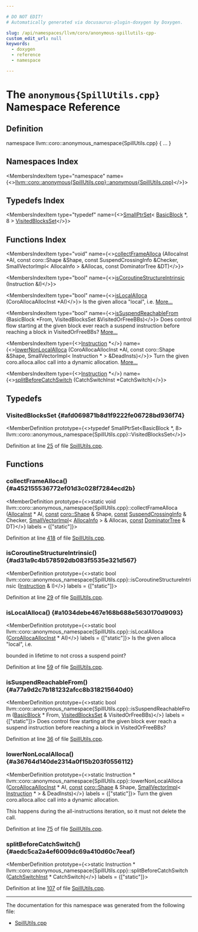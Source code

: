 ```yaml
---

# DO NOT EDIT!
# Automatically generated via docusaurus-plugin-doxygen by Doxygen.

slug: /api/namespaces/llvm/coro/anonymous-spillutils-cpp-
custom_edit_url: null
keywords:
  - doxygen
  - reference
  - namespace

---
```





# The `anonymous{SpillUtils.cpp}` Namespace Reference

<DoxygenPage pluginConfig={pluginConfig}>



## Definition

<CodeBlock>namespace llvm::coro::anonymous&#95;namespace&#123;SpillUtils.cpp&#125; &#123; ... &#125;</CodeBlock>

## Namespaces Index

<MembersIndex>

<MembersIndexItem
  type="namespace"
  name={<><a href="/docs/api/namespaces/llvm/coro/anonymous-spillutils-cpp-/anonymous-spillutils-cpp-">llvm::coro::anonymous&#123;SpillUtils.cpp&#125;::anonymous&#123;SpillUtils.cpp&#125;</a></>}>
</MembersIndexItem>

</MembersIndex>

## Typedefs Index

<MembersIndex>

<MembersIndexItem
  type="typedef"
  name={<><a href="/docs/api/classes/llvm/smallptrset">SmallPtrSet</a>&lt; <a href="/docs/api/classes/llvm/basicblock">BasicBlock</a> &#42;, 8 &gt; <a href="#afd069871b8d1f9222fe06728bd936f74">VisitedBlocksSet</a></>}>
</MembersIndexItem>

</MembersIndex>

## Functions Index

<MembersIndex>

<MembersIndexItem
  type="void"
  name={<><a href="#a452155536772ef01d3c028f7284ecd2b">collectFrameAlloca</a> (AllocaInst &#42;AI, const coro::Shape &amp;Shape, const SuspendCrossingInfo &amp;Checker, SmallVectorImpl&lt; AllocaInfo &gt; &amp;Allocas, const DominatorTree &amp;DT)</>}>
</MembersIndexItem>

<MembersIndexItem
  type="bool"
  name={<><a href="#ad31a9c4b578592db083f5535e321d567">isCoroutineStructureIntrinsic</a> (Instruction &amp;I)</>}>
</MembersIndexItem>

<MembersIndexItem
  type="bool"
  name={<><a href="#a1034debe467e168b688e5630170d9093">isLocalAlloca</a> (CoroAllocaAllocInst &#42;AI)</>}>
Is the given alloca &quot;local&quot;, i.e. <a href="#a1034debe467e168b688e5630170d9093">More...</a>
</MembersIndexItem>

<MembersIndexItem
  type="bool"
  name={<><a href="#a77a9d2c7b181232afcc8b318215640d0">isSuspendReachableFrom</a> (BasicBlock &#42;From, VisitedBlocksSet &amp;VisitedOrFreeBBs)</>}>
Does control flow starting at the given block ever reach a suspend instruction before reaching a block in VisitedOrFreeBBs? <a href="#a77a9d2c7b181232afcc8b318215640d0">More...</a>
</MembersIndexItem>

<MembersIndexItem
  type={<><a href="/docs/api/classes/llvm/instruction">Instruction</a> &#42;</>}
  name={<><a href="#a36764d140de2314a0f15b203f0556112">lowerNonLocalAlloca</a> (CoroAllocaAllocInst &#42;AI, const coro::Shape &amp;Shape, SmallVectorImpl&lt; Instruction &#42; &gt; &amp;DeadInsts)</>}>
Turn the given coro.alloca.alloc call into a dynamic allocation. <a href="#a36764d140de2314a0f15b203f0556112">More...</a>
</MembersIndexItem>

<MembersIndexItem
  type={<><a href="/docs/api/classes/llvm/instruction">Instruction</a> &#42;</>}
  name={<><a href="#aedc5ca2a4ef6009dc69a410d60c7eeaf">splitBeforeCatchSwitch</a> (CatchSwitchInst &#42;CatchSwitch)</>}>
</MembersIndexItem>

</MembersIndex>


<SectionDefinition>

## Typedefs

### VisitedBlocksSet {#afd069871b8d1f9222fe06728bd936f74}

<MemberDefinition
  prototype={<>typedef SmallPtrSet&lt;BasicBlock &#42;, 8&gt; llvm::coro::anonymous&#95;namespace&#123;SpillUtils.cpp&#125;::VisitedBlocksSet</>}>

Definition at line <a href="/docs/api/files/lib/lib/transforms/lib/transforms/coroutines/spillutils-cpp/#l00025">25</a> of file <a href="/docs/api/files/lib/lib/transforms/lib/transforms/coroutines/spillutils-cpp">SpillUtils.cpp</a>.
</MemberDefinition>

</SectionDefinition>

<SectionDefinition>

## Functions

### collectFrameAlloca() {#a452155536772ef01d3c028f7284ecd2b}

<MemberDefinition
  prototype={<>static void llvm::coro::anonymous&#95;namespace&#123;SpillUtils.cpp&#125;::collectFrameAlloca (<a href="/docs/api/classes/llvm/allocainst">AllocaInst</a> &#42; AI, <a href="/docs/api/files/lib/lib/target/lib/target/aarch64/aarch64promoteconstant-cpp/#a90f8350fecae261c25be85d38b451bff">const</a> <a href="/docs/api/structs/llvm/coro/shape">coro::Shape</a> &amp; Shape, <a href="/docs/api/files/lib/lib/target/lib/target/aarch64/aarch64promoteconstant-cpp/#a90f8350fecae261c25be85d38b451bff">const</a> <a href="/docs/api/classes/llvm/suspendcrossinginfo">SuspendCrossingInfo</a> &amp; Checker, <a href="/docs/api/classes/llvm/smallvectorimpl">SmallVectorImpl</a>&lt; <a href="/docs/api/structs/llvm/coro/allocainfo">AllocaInfo</a> &gt; &amp; Allocas, <a href="/docs/api/files/lib/lib/target/lib/target/aarch64/aarch64promoteconstant-cpp/#a90f8350fecae261c25be85d38b451bff">const</a> <a href="/docs/api/classes/llvm/dominatortree">DominatorTree</a> &amp; DT)</>}
  labels = {["static"]}>

Definition at line <a href="/docs/api/files/lib/lib/transforms/lib/transforms/coroutines/spillutils-cpp/#l00418">418</a> of file <a href="/docs/api/files/lib/lib/transforms/lib/transforms/coroutines/spillutils-cpp">SpillUtils.cpp</a>.
</MemberDefinition>

### isCoroutineStructureIntrinsic() {#ad31a9c4b578592db083f5535e321d567}

<MemberDefinition
  prototype={<>static bool llvm::coro::anonymous&#95;namespace&#123;SpillUtils.cpp&#125;::isCoroutineStructureIntrinsic (<a href="/docs/api/classes/llvm/instruction">Instruction</a> &amp; I)</>}
  labels = {["static"]}>

Definition at line <a href="/docs/api/files/lib/lib/transforms/lib/transforms/coroutines/spillutils-cpp/#l00029">29</a> of file <a href="/docs/api/files/lib/lib/transforms/lib/transforms/coroutines/spillutils-cpp">SpillUtils.cpp</a>.
</MemberDefinition>

### isLocalAlloca() {#a1034debe467e168b688e5630170d9093}

<MemberDefinition
  prototype={<>static bool llvm::coro::anonymous&#95;namespace&#123;SpillUtils.cpp&#125;::isLocalAlloca (<a href="/docs/api/classes/llvm/coroallocaallocinst">CoroAllocaAllocInst</a> &#42; AI)</>}
  labels = {["static"]}>
Is the given alloca &quot;local&quot;, i.e.

bounded in lifetime to not cross a suspend point?

Definition at line <a href="/docs/api/files/lib/lib/transforms/lib/transforms/coroutines/spillutils-cpp/#l00059">59</a> of file <a href="/docs/api/files/lib/lib/transforms/lib/transforms/coroutines/spillutils-cpp">SpillUtils.cpp</a>.
</MemberDefinition>

### isSuspendReachableFrom() {#a77a9d2c7b181232afcc8b318215640d0}

<MemberDefinition
  prototype={<>static bool llvm::coro::anonymous&#95;namespace&#123;SpillUtils.cpp&#125;::isSuspendReachableFrom (<a href="/docs/api/classes/llvm/basicblock">BasicBlock</a> &#42; From, <a href="#afd069871b8d1f9222fe06728bd936f74">VisitedBlocksSet</a> &amp; VisitedOrFreeBBs)</>}
  labels = {["static"]}>
Does control flow starting at the given block ever reach a suspend instruction before reaching a block in VisitedOrFreeBBs?

Definition at line <a href="/docs/api/files/lib/lib/transforms/lib/transforms/coroutines/spillutils-cpp/#l00036">36</a> of file <a href="/docs/api/files/lib/lib/transforms/lib/transforms/coroutines/spillutils-cpp">SpillUtils.cpp</a>.
</MemberDefinition>

### lowerNonLocalAlloca() {#a36764d140de2314a0f15b203f0556112}

<MemberDefinition
  prototype={<>static Instruction &#42; llvm::coro::anonymous&#95;namespace&#123;SpillUtils.cpp&#125;::lowerNonLocalAlloca (<a href="/docs/api/classes/llvm/coroallocaallocinst">CoroAllocaAllocInst</a> &#42; AI, <a href="/docs/api/files/lib/lib/target/lib/target/aarch64/aarch64promoteconstant-cpp/#a90f8350fecae261c25be85d38b451bff">const</a> <a href="/docs/api/structs/llvm/coro/shape">coro::Shape</a> &amp; Shape, <a href="/docs/api/classes/llvm/smallvectorimpl">SmallVectorImpl</a>&lt; <a href="/docs/api/classes/llvm/instruction">Instruction</a> &#42; &gt; &amp; DeadInsts)</>}
  labels = {["static"]}>
Turn the given coro.alloca.alloc call into a dynamic allocation.

This happens during the all-instructions iteration, so it must not delete the call.

Definition at line <a href="/docs/api/files/lib/lib/transforms/lib/transforms/coroutines/spillutils-cpp/#l00075">75</a> of file <a href="/docs/api/files/lib/lib/transforms/lib/transforms/coroutines/spillutils-cpp">SpillUtils.cpp</a>.
</MemberDefinition>

### splitBeforeCatchSwitch() {#aedc5ca2a4ef6009dc69a410d60c7eeaf}

<MemberDefinition
  prototype={<>static Instruction &#42; llvm::coro::anonymous&#95;namespace&#123;SpillUtils.cpp&#125;::splitBeforeCatchSwitch (<a href="/docs/api/classes/llvm/catchswitchinst">CatchSwitchInst</a> &#42; CatchSwitch)</>}
  labels = {["static"]}>

Definition at line <a href="/docs/api/files/lib/lib/transforms/lib/transforms/coroutines/spillutils-cpp/#l00107">107</a> of file <a href="/docs/api/files/lib/lib/transforms/lib/transforms/coroutines/spillutils-cpp">SpillUtils.cpp</a>.
</MemberDefinition>

</SectionDefinition>

<hr/>

The documentation for this namespace was generated from the following file:

<ul>
<li><a href="/docs/api/files/lib/lib/transforms/lib/transforms/coroutines/spillutils-cpp">SpillUtils.cpp</a></li>
</ul>

</DoxygenPage>
